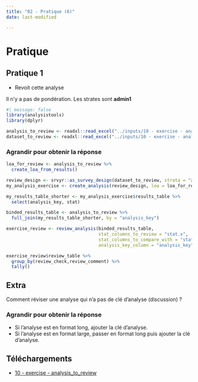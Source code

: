 ```yaml
---
title: "02 - Pratique (6)"
date: last-modified

---
```

# Pratique

## Pratique 1

- Revoit cette analyse 

Il n'y a pas de pondération. Les strates sont **admin1**

```r
#| message: false
library(analysistools)
library(dplyr)

analysis_to_review <- readxl::read_excel("../inputs/10 - exercise - analysis_to_review.xlsx")
dataset_to_review <- readxl::read_excel("../inputs/10 - exercise - analysis_to_review.xlsx", sheet = "dataset")
```

::: {.callout-tip collapse="true" appearance="minimal"}
### Agrandir pour obtenir la réponse

```r
loa_for_review <- analysis_to_review %>% 
  create_loa_from_results()

review_design <- srvyr::as_survey_design(dataset_to_review, strata = "admin1")
my_analysis_exercise <- create_analysis(review_design, loa = loa_for_review, sm_separator = "/")

my_results_table_shorter <- my_analysis_exercise$results_table %>% 
  select(analysis_key, stat)

binded_results_table <- analysis_to_review %>% 
  full_join(my_results_table_shorter, by = "analysis_key")

exercise_review <- review_analysis(binded_results_table,
                                   stat_columns_to_review = "stat.x",
                                   stat_columns_to_compare_with = "stat.y", 
                                   analysis_key_column = "analysis_key")

exercise_review$review_table %>% 
  group_by(review_check,review_comment) %>% 
  tally()
```

:::

## Extra

Comment réviser une analyse qui n'a pas de clé d'analyse (discussion) ?

::: {.callout-tip collapse="true" appearance="minimal"}
### Agrandir pour obtenir la réponse

- Si l'analyse est en format long, ajouter la clé d'analyse.
- Si l'analyse est en format large, passer en format long puis ajouter la clé d'analyse.

:::

## Téléchargements

- [10 - exercise - analysis_to_review](../inputs/10 - exercise - analysis_to_review.xlsx)
